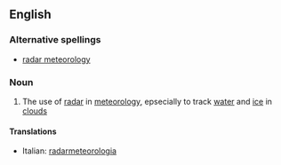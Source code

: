 ==English==

===Alternative spellings===
*[[radar meteorology]]

===Noun===
{{en-noun|-}}

#{{meteorology}} The use of [[radar]] in [[meteorology]], epsecially to track [[water]] and [[ice]] in [[cloud]]s

====Translations====
{{top}}
*Italian: [[radarmeteorologia]] {{f}}
{{mid}}

{{bottom}}